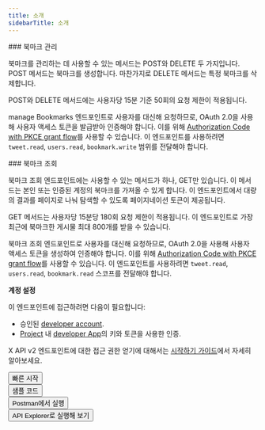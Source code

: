```yaml
---
title: 소개
sidebarTitle: 소개
---
```



<div id="manage-bookmarks">
  ### 북마크 관리
</div>

북마크를 관리하는 데 사용할 수 있는 메서드는 POST와 DELETE 두 가지입니다. POST 메서드는 북마크를 생성합니다. 마찬가지로 DELETE 메서드는 특정 북마크를 삭제합니다.

POST와 DELETE 메서드에는 사용자당 15분 기준 50회의 요청 제한이 적용됩니다.

manage Bookmarks 엔드포인트로 사용자를 대신해 요청하므로, OAuth 2.0을 사용해 사용자 액세스 토큰을 발급받아 인증해야 합니다. 이를 위해 [Authorization Code with PKCE grant flow](/ko/resources/fundamentals/authentication/oauth-2-0/user-access-token)를 사용할 수 있습니다. 이 엔드포인트를 사용하려면 `tweet.read`, `users.read`, `bookmark.write` 범위를 전달해야 합니다.

<div id="bookmarks-lookup">
  ### 북마크 조회
</div>

북마크 조회 엔드포인트에는 사용할 수 있는 메서드가 하나, GET만 있습니다. 이 메서드는 본인 또는 인증된 계정의 북마크를 가져올 수 있게 합니다. 이 엔드포인트에서 대량의 결과를 페이지로 나눠 탐색할 수 있도록 페이지네이션 토큰이 제공됩니다.

GET 메서드는 사용자당 15분당 180회 요청 제한이 적용됩니다. 이 엔드포인트로 가장 최근에 북마크한 게시물 최대 800개를 받을 수 있습니다.

북마크 조회 엔드포인트로 사용자를 대신해 요청하므로, OAuth 2.0을 사용해 사용자 액세스 토큰을 생성하여 인증해야 합니다. 이를 위해 [Authorization Code with PKCE grant flow](/ko/resources/fundamentals/authentication/oauth-2-0/user-access-token)를 사용할 수 있습니다. 이 엔드포인트를 사용하려면 `tweet.read`, `users.read`, `bookmark.read` 스코프를 전달해야 합니다.

**계정 설정**

이 엔드포인트에 접근하려면 다음이 필요합니다:

- 승인된 [developer account](https://developer.x.com/en/portal/petition/essential/basic-info).
- [Project](/ko/resources/fundamentals/projects) 내 [developer App](/ko/resources/fundamentals/developer-apps)의 키와 토큰을 사용한 인증.

X API v2 엔드포인트에 대한 접근 권한 얻기에 대해서는 [시작하기 가이드](/ko/x-api/getting-started/getting-access)에서 자세히 알아보세요.

<div class="flex">
  <Button href="/ko/x-api/posts/manage-tweets/quickstart">
    빠른 시작
  </Button>

  <br />

  <Button href="https://github.com/xdevplatform/Twitter-API-v2-sample-code">
    샘플 코드
  </Button>

  <br />

  <Button href="https://www.postman.com/xapidevelopers/">
    Postman에서 실행
  </Button>

  <br />

  <Button href="https://developer.x.com/apitools/api?endpoint=%2F2%2Ftweets%2F%7Bid%7D%2Fbookmarks&method=get">
    API Explorer로 실행해 보기
  </Button>
</div>